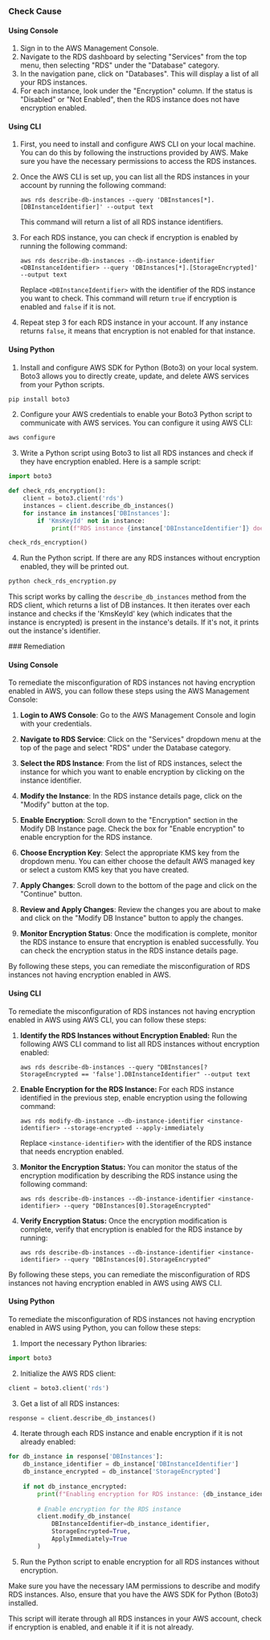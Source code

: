 

<Tabs><Tab title='Cause'>
### Check Cause

#### Using Console

1. Sign in to the AWS Management Console.
2. Navigate to the RDS dashboard by selecting "Services" from the top menu, then selecting "RDS" under the "Database" category.
3. In the navigation pane, click on "Databases". This will display a list of all your RDS instances.
4. For each instance, look under the "Encryption" column. If the status is "Disabled" or "Not Enabled", then the RDS instance does not have encryption enabled.

#### Using CLI

1. First, you need to install and configure AWS CLI on your local machine. You can do this by following the instructions provided by AWS. Make sure you have the necessary permissions to access the RDS instances.

2. Once the AWS CLI is set up, you can list all the RDS instances in your account by running the following command:

   ```
   aws rds describe-db-instances --query 'DBInstances[*].[DBInstanceIdentifier]' --output text
   ```

   This command will return a list of all RDS instance identifiers.

3. For each RDS instance, you can check if encryption is enabled by running the following command:

   ```
   aws rds describe-db-instances --db-instance-identifier <DBInstanceIdentifier> --query 'DBInstances[*].[StorageEncrypted]' --output text
   ```

   Replace `<DBInstanceIdentifier>` with the identifier of the RDS instance you want to check. This command will return `true` if encryption is enabled and `false` if it is not.

4. Repeat step 3 for each RDS instance in your account. If any instance returns `false`, it means that encryption is not enabled for that instance.

#### Using Python

1. Install and configure AWS SDK for Python (Boto3) on your local system. Boto3 allows you to directly create, update, and delete AWS services from your Python scripts.

```python
pip install boto3
```

2. Configure your AWS credentials to enable your Boto3 Python script to communicate with AWS services. You can configure it using AWS CLI:

```bash
aws configure
```

3. Write a Python script using Boto3 to list all RDS instances and check if they have encryption enabled. Here is a sample script:

```python
import boto3

def check_rds_encryption():
    client = boto3.client('rds')
    instances = client.describe_db_instances()
    for instance in instances['DBInstances']:
        if 'KmsKeyId' not in instance:
            print(f"RDS instance {instance['DBInstanceIdentifier']} does not have encryption enabled")

check_rds_encryption()
```

4. Run the Python script. If there are any RDS instances without encryption enabled, they will be printed out.

```bash
python check_rds_encryption.py
```

This script works by calling the `describe_db_instances` method from the RDS client, which returns a list of DB instances. It then iterates over each instance and checks if the 'KmsKeyId' key (which indicates that the instance is encrypted) is present in the instance's details. If it's not, it prints out the instance's identifier.

</Tab>

<Tab title='Remediation'>
### Remediation

#### Using Console

To remediate the misconfiguration of RDS instances not having encryption enabled in AWS, you can follow these steps using the AWS Management Console:

1. **Login to AWS Console**: Go to the AWS Management Console and login with your credentials.

2. **Navigate to RDS Service**: Click on the "Services" dropdown menu at the top of the page and select "RDS" under the Database category.

3. **Select the RDS Instance**: From the list of RDS instances, select the instance for which you want to enable encryption by clicking on the instance identifier.

4. **Modify the Instance**: In the RDS instance details page, click on the "Modify" button at the top.

5. **Enable Encryption**: Scroll down to the "Encryption" section in the Modify DB Instance page. Check the box for "Enable encryption" to enable encryption for the RDS instance.

6. **Choose Encryption Key**: Select the appropriate KMS key from the dropdown menu. You can either choose the default AWS managed key or select a custom KMS key that you have created.

7. **Apply Changes**: Scroll down to the bottom of the page and click on the "Continue" button.

8. **Review and Apply Changes**: Review the changes you are about to make and click on the "Modify DB Instance" button to apply the changes.

9. **Monitor Encryption Status**: Once the modification is complete, monitor the RDS instance to ensure that encryption is enabled successfully. You can check the encryption status in the RDS instance details page.

By following these steps, you can remediate the misconfiguration of RDS instances not having encryption enabled in AWS.

#### Using CLI

To remediate the misconfiguration of RDS instances not having encryption enabled in AWS using AWS CLI, you can follow these steps:

1. **Identify the RDS Instances without Encryption Enabled:**
   Run the following AWS CLI command to list all RDS instances without encryption enabled:
   ```
   aws rds describe-db-instances --query "DBInstances[?StorageEncrypted == 'false'].DBInstanceIdentifier" --output text
   ```

2. **Enable Encryption for the RDS Instance:**
   For each RDS instance identified in the previous step, enable encryption using the following command:
   ```
   aws rds modify-db-instance --db-instance-identifier <instance-identifier> --storage-encrypted --apply-immediately
   ```

   Replace `<instance-identifier>` with the identifier of the RDS instance that needs encryption enabled.

3. **Monitor the Encryption Status:**
   You can monitor the status of the encryption modification by describing the RDS instance using the following command:
   ```
   aws rds describe-db-instances --db-instance-identifier <instance-identifier> --query "DBInstances[0].StorageEncrypted"
   ```

4. **Verify Encryption Status:**
   Once the encryption modification is complete, verify that encryption is enabled for the RDS instance by running:
   ```
   aws rds describe-db-instances --db-instance-identifier <instance-identifier> --query "DBInstances[0].StorageEncrypted"
   ```

By following these steps, you can remediate the misconfiguration of RDS instances not having encryption enabled in AWS using AWS CLI.

#### Using Python

To remediate the misconfiguration of RDS instances not having encryption enabled in AWS using Python, you can follow these steps:

1. Import the necessary Python libraries:
```python
import boto3
```

2. Initialize the AWS RDS client:
```python
client = boto3.client('rds')
```

3. Get a list of all RDS instances:
```python
response = client.describe_db_instances()
```

4. Iterate through each RDS instance and enable encryption if it is not already enabled:
```python
for db_instance in response['DBInstances']:
    db_instance_identifier = db_instance['DBInstanceIdentifier']
    db_instance_encrypted = db_instance['StorageEncrypted']
    
    if not db_instance_encrypted:
        print(f"Enabling encryption for RDS instance: {db_instance_identifier}")
        
        # Enable encryption for the RDS instance
        client.modify_db_instance(
            DBInstanceIdentifier=db_instance_identifier,
            StorageEncrypted=True,
            ApplyImmediately=True
        )
```

5. Run the Python script to enable encryption for all RDS instances without encryption.

Make sure you have the necessary IAM permissions to describe and modify RDS instances. Also, ensure that you have the AWS SDK for Python (Boto3) installed.

This script will iterate through all RDS instances in your AWS account, check if encryption is enabled, and enable it if it is not already.


</Tab>
</Tabs>